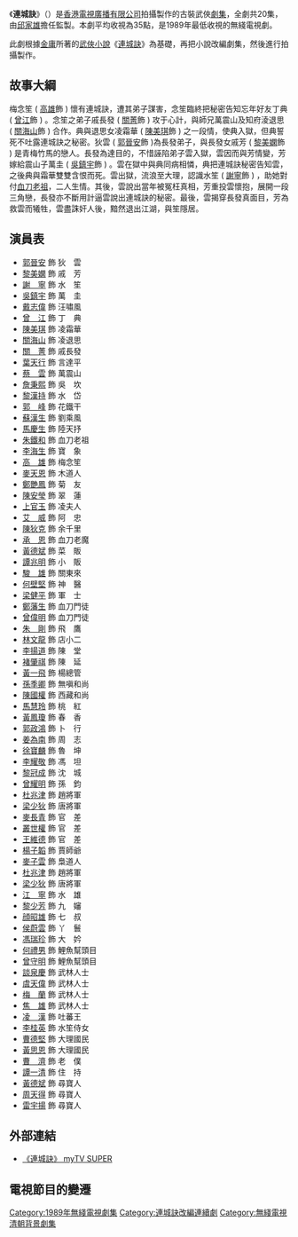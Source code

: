 {{Otheruses|subject=1989年首播的香港無線電視劇集|other=其他同名作品|連城訣 (消歧義)}}
{{無綫劇集 
| 中文劇名=連城訣
| 英文劇名={{lang|en|The Deadly Mystery}}（Lin Shing Kuet）
| 圖像=
| 製作年份=1988年
| 海外推出日期=1989年1月
| 翡翠台首播日期=1989年6月12日－7月7日
| 翡翠台首播時間=逢星期一至五 20:35－21:35（連廣告）
| 監製=[[邱家雄|邱家雄]]
| 編導=[[邱家雄|邱家雄]]、[[賴建國|賴建國]]、[[鄭兆強|鄭兆強]]、[[香立行|香立行]]、<br/>[[劉國豪|劉國豪]]
| 製作統籌=[[李慕冰|李慕冰]]
| 助理編導={{nowrap|[[仇建樂|仇建樂]]、[[石銘泉|石銘泉]]、[[陳惠英|陳惠英]]、[[詹淑英|詹淑英]]、<br/>[[蕭振儀|蕭振儀]]、[[曾綺嫻|曾綺嫻]]}}
| 編審=[[馮志強|馮志強]]
| 編劇=[[余漢榮|余漢榮]]、[[楊永祥|楊永祥]]、[[鍾德榮|鍾德榮]]、[[阮少娜|阮少娜]]、<br/>[[歐冠英|歐冠英]]
| 集數=20
| 劇種=古裝武俠
| 製作公司=[[香港|香港]][[電視廣播有限公司|電視廣播有限公司]]
| 主演=[[郭晉安|郭晉安]]、[[黎美嫻|黎美嫻]]、[[謝寧|謝　寧]]、[[吳鎮宇|吳鎮宇]]
| 主題曲=珍惜這一刻
| 作曲=[[黎小田|黎小田]]
| 填詞=[[黃霑|黃　霑]]
| 主唱=[[呂方|呂　方]]、[[鄭秀文|鄭秀文]]
| 插曲=菊花淚
| 作曲3=[[黎小田|黎小田]]
| 填詞3=[[陳美琪|陳美琪]]
| 主唱3=[[呂方|呂　方]]、[[鄭秀文|鄭秀文]] 
}}
《'''連城訣'''》（{{lang-en|'''The Deadly Mystery'''}}）是[[香港|香港]][[電視廣播有限公司|電視廣播有限公司]]拍攝製作的古裝武俠[[劇集|劇集]]，全劇共20集，由[[邱家雄|邱家雄]]擔任監製。本劇平均收視為35點，是1989年最低收視的無綫電視劇。

此劇根據[[金庸|金庸]]所著的[[武俠小說|武俠小說]]《[[連城訣|連城訣]]》為基礎，再把小說改編劇集，然後進行拍攝製作。

==故事大綱==
梅念笙 ( [[高雄_(演員)|高雄]]飾 ) 懷有連城訣，遭其弟子謀害，念笙臨終把秘密告知忘年好友丁典 ( [[曾江|曾江]]飾 ) 。念笙之弟子戚長發 ( [[關菁|關菁]]飾 ) 攻于心計，與師兄萬震山及知府淩退思 ( [[關海山|關海山]]飾 ) 合作。典與退思女凌霜華 ( [[陳美琪|陳美琪]]飾 ) 之一段情，使典入獄，但典誓死不吐露連城訣之秘密。狄雲 ( [[郭晉安|郭晉安]]飾 )為長發弟子，與長發女戚芳 ( [[黎美嫻|黎美嫻]]飾 ) 是青梅竹馬的戀人。長發為達目的，不惜誣陷弟子雲入獄，雲因而與芳情變，芳嫁給震山子萬圭 ( [[吳鎮宇|吳鎮宇]]飾 ) 。雲在獄中與典同病相憐，典把連城訣秘密告知雲，之後典與霜華雙雙含恨而死。雲出獄，流浪至大理，認識水笙 ( [[謝寧|謝寧]]飾 ) ，助她對付[[血刀老祖|血刀老祖]]，二人生情。其後，雲說出當年被冤枉真相，芳重投雲懷抱，展開一段三角戀，長發亦不斷用計逼雲說出連城訣的秘密。最後，雲揭穿長發真面目，芳為救雲而犧牲，雲盡誅奸人後，黯然退出江湖，與笙隱居。

==演員表==
*[[郭晉安|郭晉安]] 飾 狄　雲
*[[黎美嫻|黎美嫻]] 飾 戚　芳
*[[謝寧|謝　寧]] 飾 水　笙
*[[吳鎮宇|吳鎮宇]] 飾 萬　圭
*[[戴志偉|戴志偉]] 飾 汪嘯風
*[[曾江|曾　江]] 飾 丁　典
*[[陳美琪|陳美琪]] 飾 凌霜華
*[[關海山|關海山]] 飾 凌退思
*[[關菁|關　菁]] 飾 戚長發
*[[葉天行|葉天行]] 飾 言達平
*[[蔡雲|蔡　雲]] 飾 萬震山
*[[詹秉熙|詹秉熙]] 飾 吳　坎
*[[黎漢持|黎漢持]] 飾 水　岱
*[[郭峰_(演員)|郭　峰]] 飾 花鐵干
*[[蘇漢生|蘇漢生]] 飾 劉乘風
*[[馬慶生　(演員)|馬慶生]] 飾 陸天抒
*[[朱鐵和|朱鐵和]] 飾 血刀老祖
*[[李海生|李海生]] 飾 寶　象
*[[高雄　(演員)|高　雄]] 飾 梅念笙
*[[麥天恩|麥天恩]] 飾 木道人
*[[鄭艷鳳|鄭艷鳳]] 飾 菊　友
*[[陳安瑩|陳安瑩]] 飾 翠　蓮
*[[上官玉|上官玉]] 飾 凌夫人
*[[艾威|艾　威]] 飾 阿　忠
*[[陳狄克|陳狄克]] 飾 余千里
*[[承恩|承　恩]] 飾 血刀老魔
*[[黃德斌|黃德斌]] 飾 菜　販
*[[譚兆明|譚兆明]] 飾 小　販
*[[駿雄|駿　雄]] 飾 關東來
*[[何壁堅|何壁堅]] 飾 神　醫
*[[梁健平|梁健平]] 飾 軍　士
*[[鄭藩生|鄭藩生]] 飾 血刀門徒
*[[曾偉明|曾偉明]] 飾 血刀門徒
*[[朱剛|朱　剛]] 飾 飛　鷹
*[[林文龍|林文龍]] 飾 店小二
*[[李揚道|李揚道]] 飾 陳　堂
*[[褚肇祺|褚肇祺]] 飾 陳　延
*[[黃一飛|黃一飛]] 飾 楊總管
*[[孫季卿|孫季卿]] 飾 無嗔和尚
*[[陳國權|陳國權]] 飾 西藏和尚
*[[馬慧玲|馬慧玲]] 飾 桃　紅
*[[黃鳳瓊|黃鳳瓊]] 飾 春　香
*[[郭政鴻|郭政鴻]] 飾 卜　行
*[[姜為南|姜為南]] 飾 周　志
*[[徐寶麟|徐寶麟]] 飾 魯　坤
*[[李耀敬|李耀敬]] 飾 馮　坦
*[[黎冠成|黎冠成]] 飾 沈　城
*[[曾耀明|曾耀明]] 飾 孫　鈞
*[[杜兆津|杜兆津]] 飾 趙將軍
*[[梁少狄|梁少狄]] 飾 唐將軍
*[[麥長青|麥長青]] 飾 官　差
*[[叢世權|叢世權]] 飾 官　差
*[[王維德|王維德]] 飾 官　差
*[[楊子韜|楊子韜]] 飾 賈師爺
*[[麥子雲|麥子雲]] 飾 梟道人
*[[杜兆津|杜兆津]] 飾 趙將軍
*[[梁少狄|梁少狄]] 飾 唐將軍
*[[江寧　(演員)|江　寧]] 飾 水　雄
*[[黎少芳|黎少芳]] 飾 九　嬸
*[[顔昭雄|顔昭雄]] 飾 七　叔
*[[侯蔚雲|侯蔚雲]] 飾 丫　鬟
*[[馮瑞珍|馮瑞珍]] 飾 大　妗
*[[何禮男|何禮男]] 飾 鯉魚幫頭目
*[[曾守明|曾守明]] 飾 鯉魚幫頭目
*[[談泉慶|談泉慶]] 飾 武林人士
*[[虞天偉|虞天偉]] 飾 武林人士
*[[梅蘭　(演員)|梅　蘭]] 飾 武林人士
*[[焦雄|焦　雄]] 飾 武林人士
*[[凌漢　(演員)|凌　漢]] 飾 吐蕃王
*[[李桂英　(演員)|李桂英]] 飾 水笙侍女
*[[曹德堅|曹德堅]] 飾 大理國民
*[[黃思恩|黃思恩]] 飾 大理國民
*[[曹濟|曹　濟]] 飾 老　僕
*[[譚一清|譚一清]] 飾 住　持
*[[黃德斌|黃德斌]] 飾 尋寶人
*[[周天得|周天得]] 飾 尋寶人
*[[雷宇揚|雷宇揚]] 飾 尋寶人

== 外部連結 ==
*[http://programme.mytvsuper.com/tc/102568/%E9%80%A3%E5%9F%8E%E8%A8%A3 《連城訣》 myTV SUPER] {{Wayback|url=http://programme.mytvsuper.com/tc/102568/%E9%80%A3%E5%9F%8E%E8%A8%A3 |date=20190415061547 }}

==電視節目的變遷==
{{電視節目的變遷|上一節目=[[碧血劍_(1985年電視劇)|碧血劍]]<br/>（2014.05.05 - 2014.06.30）<br/>暑假特備旅遊節目<br/>（2014.07.02 - 2014.09.02）|下一節目=[[俠客行_(1989年電視劇)|俠客行]]<br/>（2014.11.04 - 2014.12.19）|播放檔次=星期一至五 10:00-10:30 早上劇集時段|節目名稱=連城訣<br/>（2014.09.03 - 2014.11.03）|電視台={{flagicon|Hong Kong}} [[香港|香港]][[無綫電視|無綫電視]][[翡翠台|翡翠台]]}}{{連城訣}}
[[Category:1989年無綫電視劇集|Category:1989年無綫電視劇集]]
[[Category:連城訣改編連續劇|Category:連城訣改編連續劇]]
[[Category:無綫電視清朝背景劇集|Category:無綫電視清朝背景劇集]]